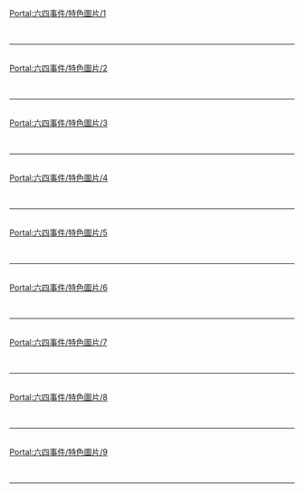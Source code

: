 {{Portal:六四事件/box-header|特色圖片|Portal:六四事件/特色圖片}}

[[Portal:六四事件/特色圖片/1|Portal:六四事件/特色圖片/1]]<br/>{{Portal:六四事件/特色圖片/1}} <div style="clear: both"></div><br/><hr/><br/>
[[Portal:六四事件/特色圖片/2|Portal:六四事件/特色圖片/2]]<br/>{{Portal:六四事件/特色圖片/2}} <div style="clear: both"></div><br/><hr/><br/>
[[Portal:六四事件/特色圖片/3|Portal:六四事件/特色圖片/3]]<br/>{{Portal:六四事件/特色圖片/3}} <div style="clear: both"></div><br/><hr/><br/>
[[Portal:六四事件/特色圖片/4|Portal:六四事件/特色圖片/4]]<br/>{{Portal:六四事件/特色圖片/4}} <div style="clear: both"></div><br/><hr/><br/>
[[Portal:六四事件/特色圖片/5|Portal:六四事件/特色圖片/5]]<br/>{{Portal:六四事件/特色圖片/5}} <div style="clear: both"></div><br/><hr/><br/>
[[Portal:六四事件/特色圖片/6|Portal:六四事件/特色圖片/6]]<br/>{{Portal:六四事件/特色圖片/6}} <div style="clear: both"></div><br/><hr/><br/>
[[Portal:六四事件/特色圖片/7|Portal:六四事件/特色圖片/7]]<br/>{{Portal:六四事件/特色圖片/7}} <div style="clear: both"></div><br/><hr/><br/>
[[Portal:六四事件/特色圖片/8|Portal:六四事件/特色圖片/8]]<br/>{{Portal:六四事件/特色圖片/8}} <div style="clear: both"></div><br/><hr/><br/>
[[Portal:六四事件/特色圖片/9|Portal:六四事件/特色圖片/9]]<br/>{{Portal:六四事件/特色圖片/9}} <div style="clear: both"></div><br/><hr/><br/>